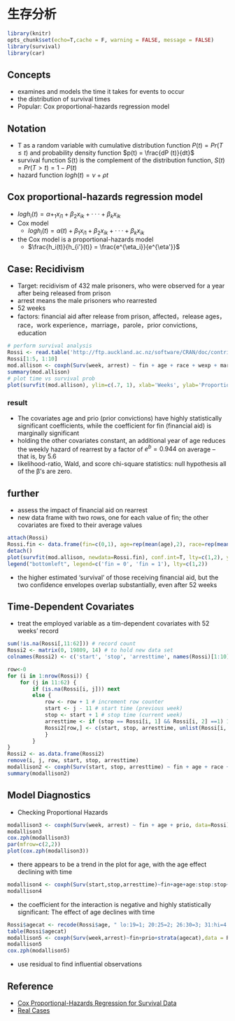 # 生存分析

```r
library(knitr)
opts_chunk$set(echo=T,cache = F, warning = FALSE, message = FALSE)
library(survival)
library(car)
```

## Concepts

- examines and models the time it takes for events to occur
- the distribution of survival times
- Popular: Cox proportional-hazards regression model

## Notation

- T as a random variable with cumulative distribution function $P (t) = Pr(T ≤ t)$ and probability density function $p(t) = \frac{dP (t)}{dt}$
- survival function S(t) is the complement of the distribution function, $S(t) = Pr(T > t) = 1 − P (t)$
- hazard function $log h(t) = ν + ρt$

## Cox proportional-hazards regression model

- $log h_i(t)=α+_1x_{i1} +β_2x_{ik} +···+β_kx_{ik}$
- Cox model 
    - $log h_i(t)=α(t)+β_1x_{i1} +β_2x_{ik} +···+β_kx_{ik}$
- the Cox model is a proportional-hazards model
    - $\frac{h_i(t)}{h_{i'}(t)} = \frac{e^{\eta_i}}{e^{\eta'}}$
    
## Case: Recidivism

- Target: recidivism of 432 male prisoners, who were observed for a year after being released from prison
- arrest means the male prisoners who rearrested
- 52 weeks
- factors: financial aid after release from prison, affected，release ages，race，work experience，marriage，parole，prior convictions, education

```r
# perform survival analysis
Rossi <- read.table('http://ftp.auckland.ac.nz/software/CRAN/doc/contrib/Fox-Companion/Rossi.txt', header=T)
Rossi[1:5, 1:10]
mod.allison <- coxph(Surv(week, arrest) ~ fin + age + race + wexp + mar + paro + prio, data=Rossi)
summary(mod.allison)
# plot time vs survival prob
plot(survfit(mod.allison), ylim=c(.7, 1), xlab='Weeks', ylab='Proportion Not Rearrested')
```

### result

- The covariates age and prio (prior convictions) have highly statistically significant coefficients, while the coefficient for fin (financial aid) is marginally significant
- holding the other covariates constant, an additional year of age reduces the weekly hazard of rearrest by a factor of $e^b = 0.944$ on average – that is, by 5.6 
- likelihood-ratio, Wald, and score chi-square statistics: null hypothesis all of the β’s are zero.

## further

- assess the impact of financial aid on rearrest
- new data frame with two rows, one for each value of fin; the other covariates are fixed to their average values

```r
attach(Rossi)
Rossi.fin <- data.frame(fin=c(0,1), age=rep(mean(age),2), race=rep(mean(race),2), wexp=rep(mean(wexp),2), mar=rep(mean(mar),2), paro=rep(mean(paro),2), prio=rep(mean(prio),2))
detach()
plot(survfit(mod.allison, newdata=Rossi.fin), conf.int=T, lty=c(1,2), ylim=c(.6, 1))
legend("bottomleft", legend=c('fin = 0', 'fin = 1'), lty=c(1,2))
```

- the higher estimated ‘survival’ of those receiving financial aid, but the two confidence envelopes overlap substantially, even after 52 weeks

## Time-Dependent Covariates

- treat the employed variable as a tim-dependent covariates with 52 weeks' record

```r
sum(!is.na(Rossi[,11:62])) # record count
Rossi2 <- matrix(0, 19809, 14) # to hold new data set
colnames(Rossi2) <- c('start', 'stop', 'arresttime', names(Rossi)[1:10], 'employed')

row<-0
for (i in 1:nrow(Rossi)) { 
    for (j in 11:62) { 
        if (is.na(Rossi[i, j])) next
        else {
            row <- row + 1 # increment row counter
            start <- j - 11 # start time (previous week)
            stop <- start + 1 # stop time (current week)
            arresttime <- if (stop == Rossi[i, 1] && Rossi[i, 2] ==1) 1 else 0
            Rossi2[row,] <- c(start, stop, arresttime, unlist(Rossi[i, c(1:10, j)]))
            }
        }
}
Rossi2 <- as.data.frame(Rossi2)
remove(i, j, row, start, stop, arresttime)
modallison2 <- coxph(Surv(start, stop, arresttime) ~ fin + age + race + wexp + mar + paro + prio + employed, data=Rossi2)
summary(modallison2)
```

## Model Diagnostics

- Checking Proportional Hazards

```r
modallison3 <- coxph(Surv(week, arrest) ~ fin + age + prio, data=Rossi)
modallison3
cox.zph(modallison3)
par(mfrow=c(2,2))
plot(cox.zph(modallison3))
```

- there appears to be a trend in the plot for age, with the age effect declining with time

```r
modallison4 <- coxph(Surv(start,stop,arresttime)~fin+age+age:stop:stop+prio, data = Rossi2)
modallison4
```

- the coefficient for the interaction is negative and highly statistically significant: The effect of age declines with time

```r
Rossi$agecat <- recode(Rossi$age, " lo:19=1; 20:25=2; 26:30=3; 31:hi=4 ")
table(Rossi$agecat)
modallison5 <- coxph(Surv(week,arrest)~fin+prio+strata(agecat),data = Rossi)
modallison5
cox.zph(modallison5)
```

- use residual to find influential observations

## Reference

- [Cox Proportional-Hazards Regression for Survival Data](http://cran.r-project.org/doc/contrib/Fox-Companion/appendix-cox-regression.pdf)
- [Real Cases](http://ehp.niehs.nih.gov/1104049/)



